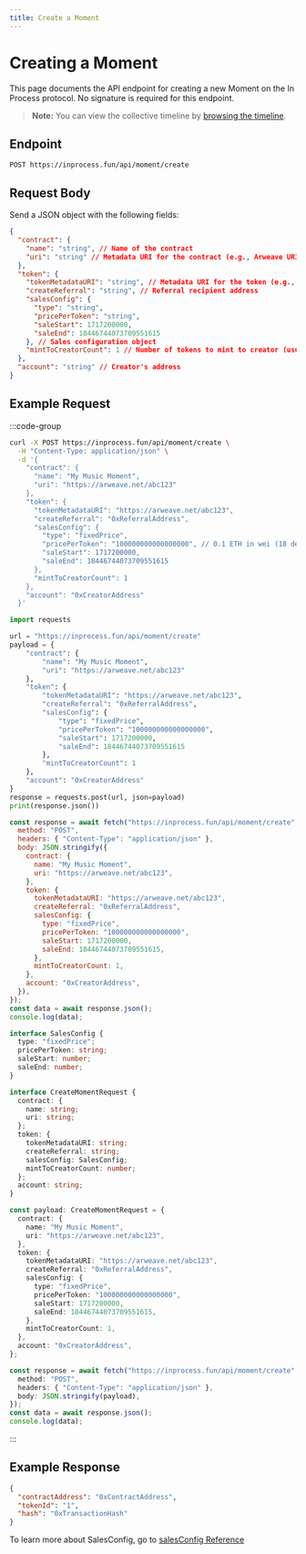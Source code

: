 ```yaml
---
title: Create a Moment
---
```


# Creating a Moment

This page documents the API endpoint for creating a new Moment on the In Process protocol. No signature is required for this endpoint.

> **Note:** You can view the collective timeline by [browsing the timeline](/timeline).

## Endpoint

```
POST https://inprocess.fun/api/moment/create
```

## Request Body

Send a JSON object with the following fields:

```json
{
  "contract": {
    "name": "string", // Name of the contract
    "uri": "string" // Metadata URI for the contract (e.g., Arweave URI)
  },
  "token": {
    "tokenMetadataURI": "string", // Metadata URI for the token (e.g., Arweave URI)
    "createReferral": "string", // Referral recipient address
    "salesConfig": {
      "type": "string",
      "pricePerToken": "string",
      "saleStart": 1717200000,
      "saleEnd": 18446744073709551615
    }, // Sales configuration object
    "mintToCreatorCount": 1 // Number of tokens to mint to creator (usually 1)
  },
  "account": "string" // Creator's address
}
```

## Example Request

:::code-group

```bash [cURL]
curl -X POST https://inprocess.fun/api/moment/create \
  -H "Content-Type: application/json" \
  -d '{
    "contract": {
      "name": "My Music Moment",
      "uri": "https://arweave.net/abc123"
    },
    "token": {
      "tokenMetadataURI": "https://arweave.net/abc123",
      "createReferral": "0xReferralAddress",
      "salesConfig": {
        "type": "fixedPrice",
        "pricePerToken": "100000000000000000", // 0.1 ETH in wei (18 decimals)
        "saleStart": 1717200000,
        "saleEnd": 18446744073709551615
      },
      "mintToCreatorCount": 1
    },
    "account": "0xCreatorAddress"
  }'
```

```python [Python]
import requests

url = "https://inprocess.fun/api/moment/create"
payload = {
    "contract": {
        "name": "My Music Moment",
        "uri": "https://arweave.net/abc123"
    },
    "token": {
        "tokenMetadataURI": "https://arweave.net/abc123",
        "createReferral": "0xReferralAddress",
        "salesConfig": {
            "type": "fixedPrice",
            "pricePerToken": "100000000000000000",
            "saleStart": 1717200000,
            "saleEnd": 18446744073709551615
        },
        "mintToCreatorCount": 1
    },
    "account": "0xCreatorAddress"
}
response = requests.post(url, json=payload)
print(response.json())
```

```javascript [JavaScript]
const response = await fetch("https://inprocess.fun/api/moment/create", {
  method: "POST",
  headers: { "Content-Type": "application/json" },
  body: JSON.stringify({
    contract: {
      name: "My Music Moment",
      uri: "https://arweave.net/abc123",
    },
    token: {
      tokenMetadataURI: "https://arweave.net/abc123",
      createReferral: "0xReferralAddress",
      salesConfig: {
        type: "fixedPrice",
        pricePerToken: "100000000000000000",
        saleStart: 1717200000,
        saleEnd: 18446744073709551615,
      },
      mintToCreatorCount: 1,
    },
    account: "0xCreatorAddress",
  }),
});
const data = await response.json();
console.log(data);
```

```typescript [TypeScript]
interface SalesConfig {
  type: "fixedPrice";
  pricePerToken: string;
  saleStart: number;
  saleEnd: number;
}

interface CreateMomentRequest {
  contract: {
    name: string;
    uri: string;
  };
  token: {
    tokenMetadataURI: string;
    createReferral: string;
    salesConfig: SalesConfig;
    mintToCreatorCount: number;
  };
  account: string;
}

const payload: CreateMomentRequest = {
  contract: {
    name: "My Music Moment",
    uri: "https://arweave.net/abc123",
  },
  token: {
    tokenMetadataURI: "https://arweave.net/abc123",
    createReferral: "0xReferralAddress",
    salesConfig: {
      type: "fixedPrice",
      pricePerToken: "100000000000000000",
      saleStart: 1717200000,
      saleEnd: 18446744073709551615,
    },
    mintToCreatorCount: 1,
  },
  account: "0xCreatorAddress",
};

const response = await fetch("https://inprocess.fun/api/moment/create", {
  method: "POST",
  headers: { "Content-Type": "application/json" },
  body: JSON.stringify(payload),
});
const data = await response.json();
console.log(data);
```

:::

## Example Response

```json
{
  "contractAddress": "0xContractAddress",
  "tokenId": "1",
  "hash": "0xTransactionHash"
}
```

To learn more about SalesConfig, go to [salesConfig Reference](/salesConfig)
